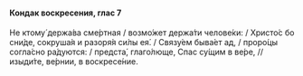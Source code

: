 #### Кондак воскресения, глас 7

Не ктому́ держа́ва сме́ртная / возмо́жет держа́ти челове́ки: / Христо́с бо сни́де, сокруша́я и разоря́я си́лы ея́. / Связу́ем быва́ет ад, / проро́цы согла́сно ра́дуются: / предста́, глаго́люще, Спас су́щим в ве́ре, // изыди́те, ве́рнии, в воскресе́ние.
